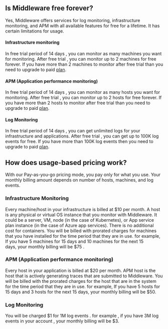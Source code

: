 ## Is Middleware free forever?
Yes, Middleware offers services for log monitoring, infrastructure monitoring, and APM with all available features for free for a lifetime. It has certain limitations for usage.

#### Infrastructure monitoring
In free trial period of 14 days , you can monitor as many machines you want for monitoring. After free trial , you can monitor up to 2 machines for free forever.
If you have more than 2 machines to monitor after free trial than you need to upgrade to paid [plan](https://middleware.io/pricing/).

#### APM (Application performance monitoring)
In free trial period of 14 days , you can monitor as many hosts you want for monitoring. After free trial , you can monitor up to 2 hosts for free forever.
If you have more than 2 hosts to monitor after free trial than you need to upgrade to paid [plan](https://middleware.io/pricing/).

#### Log Monitoring
In free trial period of 14 days , you can get unlimited logs for your infrastructure and applications. After free trial , you can get up to 100K log events for free.
If you have more than 100K log events then you need to upgrade to paid [plan](https://middleware.io/pricing/).

## How does usage-based pricing work?
With our Pay-as-you-go pricing mode, you pay only for what you use. Your monthly billing amount depends on number of hosts, machines, and log events.

### Infrastructure Monitoring
Every machine/host in your infrastructure is billed at $10 per month. A host is any physical or virtual OS instance that you monitor with Middleware. It could be a server, VM, node (in the case of Kubernetes), or App service plan instance (in the case of Azure app services).
There is no additional cost for containers.
You will be billed with prorated charges for machines that you have installed for the time period that they are in use.
for example, If you have 5 machines for 15 days and 10 machines for the next 15 days, your monthly billing will be $75 .

### APM (Application performance monitoring)
Every host in your application is billed at $20 per month. APM host is the host that is actively generating traces that are submitted to Middleware.
You will be billed with the prorated charges for the host that are in the system for the time period that they are in use.
for example, If you have 5 hosts for 15 days and 3 hosts for the next 15 days, your monthly billing will be $50.

### Log Monitoring
You will be charged $1 for 1M log events .
for example , if you have 3M log events in your account , your monthly billing will be $3.
